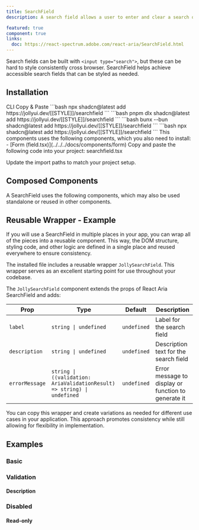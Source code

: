 ```yaml
---
title: SearchField
description: A search field allows a user to enter and clear a search query.

featured: true
component: true
links:
  doc: https://react-spectrum.adobe.com/react-aria/SearchField.html
---
```


Search fields can be built with `<input type="search">`, but these can be hard to style consistently cross browser. SearchField helps achieve accessible search fields that can be styled as needed.

<ComponentPreview name="searchfield-demo" />

## Installation

<Tabs defaultValue="cli">

<TabsList>
  <TabsTrigger value="cli">CLI</TabsTrigger>
  <TabsTrigger value="manual">Copy & Paste</TabsTrigger>
</TabsList>

<TabsContent value="cli">

<PackageManagerTabs>
  <PackageManagerContent value="npm">
    ```bash
    npx shadcn@latest add https://jollyui.dev/[[STYLE]]/searchfield
    ```
  </PackageManagerContent>
  <PackageManagerContent value="pnpm">
    ```bash
    pnpm dlx shadcn@latest add https://jollyui.dev/[[STYLE]]/searchfield
    ```

  </PackageManagerContent>
  <PackageManagerContent value="bun">
    ```bash
    bunx --bun shadcn@latest add https://jollyui.dev/[[STYLE]]/searchfield
    ```
  </PackageManagerContent>
  <PackageManagerContent value="yarn">
    ```bash 
    npx shadcn@latest add https://jollyui.dev/[[STYLE]]/searchfield
    ```
  </PackageManagerContent>
</PackageManagerTabs>

</TabsContent>

<TabsContent value="manual">

<Steps>

<Step>
  This components uses the following components, which you also need to install:
  - [Form (field.tsx)](../../../docs/components/form)
</Step>

<Step>
  Copy and paste the following code into your project: searchfield.tsx
</Step>

<ComponentSource name="searchfield" />

<Step>Update the import paths to match your project setup.</Step>

</Steps>

</TabsContent>

</Tabs>

## Composed Components

A SearchField uses the following components, which may also be used standalone or reused in other components.

<ComponentCards>
  <ComponentCard component="label" />
  <ComponentCard component="input" />
  <ComponentCard component="button" />
</ComponentCards>

## Reusable Wrapper - Example

If you will use a SearchField in multiple places in your app, you can wrap all of the pieces into a reusable component. This way, the DOM structure, styling code, and other logic are defined in a single place and reused everywhere to ensure consistency.

The installed file includes a reusable wrapper `JollySearchField`. This wrapper serves as an excellent starting point for use throughout your codebase.

<ComponentPreview name="searchfield-reusable" />

The `JollySearchField` component extends the props of React Aria SearchField and adds:

| Prop           | Type                                                                    | Default     | Description                                         |
| -------------- | ----------------------------------------------------------------------- | ----------- | --------------------------------------------------- |
| `label`        | `string \| undefined`                                                   | `undefined` | Label for the search field                          |
| `description`  | `string \| undefined`                                                   | `undefined` | Description text for the search field               |
| `errorMessage` | `string \| ((validation: AriaValidationResult) => string) \| undefined` | `undefined` | Error message to display or function to generate it |

You can copy this wrapper and create variations as needed for different use cases in your application. This approach promotes consistency while still allowing for flexibility in implementation.

## Examples

### Basic

<ComponentPreview name="searchfield-demo" />

### Validation

<ComponentPreview name="searchfield-validation" />

#### Description

<ComponentPreview name="searchfield-description" />

### Disabled

<ComponentPreview name="searchfield-disabled" />

#### Read-only

<ComponentPreview name="searchfield-readonly" />
